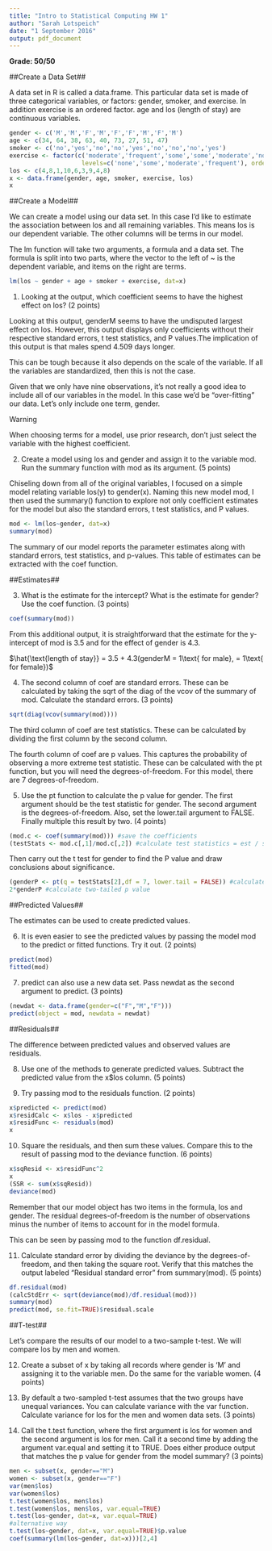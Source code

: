 ```yaml
---
title: "Intro to Statistical Computing HW 1"
author: "Sarah Lotspeich"
date: "1 September 2016"
output: pdf_document
---
```


**Grade: 50/50**

##Create a Data Set##

A data set in R is called a data.frame. This particular data set is made of three categorical variables, or factors: gender, smoker, and exercise. In addition exercise is an ordered factor. age and los (length of stay) are continuous variables.

```r
gender <- c('M','M','F','M','F','F','M','F','M')
age <- c(34, 64, 38, 63, 40, 73, 27, 51, 47)
smoker <- c('no','yes','no','no','yes','no','no','no','yes')
exercise <- factor(c('moderate','frequent','some','some','moderate','none','none','moderate','moderate'),
                    levels=c('none','some','moderate','frequent'), ordered=TRUE)
los <- c(4,8,1,10,6,3,9,4,8)
x <- data.frame(gender, age, smoker, exercise, los)
x
```

##Create a Model##

We can create a model using our data set. In this case I’d like to estimate the association between los and all remaining variables. This means los is our dependent variable. The other columns will be terms in our model.

The lm function will take two arguments, a formula and a data set. The formula is split into two parts, where the vector to the left of ~ is the dependent variable, and items on the right are terms.

```r
lm(los ~ gender + age + smoker + exercise, dat=x)
```

1. Looking at the output, which coefficient seems to have the highest effect on los? (2 points)

Looking at this output, genderM seems to have the undisputed largest effect on los. However, this output displays only coefficients without their respective standard errors, t test statistics, and P values.The implication of this output is that males spend 4.509 days longer. 

This can be tough because it also depends on the scale of the variable. If all the variables are standardized, then this is not the case.

Given that we only have nine observations, it's not really a good idea to include all of our variables in the model. In this case we'd be "over-fitting" our data. Let's only include one term, gender.

Warning

When choosing terms for a model, use prior research, don't just select the variable with the highest coefficient.

2. Create a model using los and gender and assign it to the variable mod. Run the summary function with mod as its argument. (5 points)

Chiseling down from all of the original variables, I focused on a simple model relating variable los(y) to gender(x). Naming this new model mod, I then used the summary() function to explore not only coefficient estimates for the model but also the standard errors, t test statistics, and P values.

```r
mod <- lm(los~gender, dat=x)
summary(mod)
```

The summary of our model reports the parameter estimates along with standard errors, test statistics, and p-values. This table of estimates can be extracted with the coef function.

##Estimates##

3. What is the estimate for the intercept? What is the estimate for gender? Use the coef function. (3 points)

```r
coef(summary(mod))
```

From this additional output, it is straightforward that the estimate for the y-intercept of mod is 3.5 and for the effect of gender is 4.3.

$\hat{\text{length of stay}} = 3.5 + 4.3(genderM = 1\text{ for male}, = 1\text{ for female})$

4. The second column of coef are standard errors. These can be calculated by taking the sqrt of the diag of the vcov of the summary of mod. Calculate the standard errors. (3 points) 

```r
sqrt(diag(vcov(summary(mod))))
```

The third column of coef are test statistics. These can be calculated by dividing the first column by the second column.

The fourth column of coef are p values. This captures the probability of observing a more extreme test statistic. These can be calculated with the pt function, but you will need the degrees-of-freedom. For this model, there are 7 degrees-of-freedom.

5. Use the pt function to calculate the p value for gender. The first argument should be the test statistic for gender. The second argument is the degrees-of-freedom. Also, set the lower.tail argument to FALSE. Finally multiple this result by two. (4 points)

```r
(mod.c <- coef(summary(mod))) #save the coefficients
(testStats <- mod.c[,1]/mod.c[,2]) #calculate test statistics = est / std error
```

Then carry out the t test for gender to find the P value and draw conclusions about significance.

```r
(genderP <- pt(q = testStats[2],df = 7, lower.tail = FALSE)) #calculated p value
2*genderP #calculate two-tailed p value
```

##Predicted Values##

The estimates can be used to create predicted values.

6. It is even easier to see the predicted values by passing the model mod to the predict or fitted functions. Try it out. (2 points)

```r
predict(mod)
fitted(mod)
```

7. predict can also use a new data set. Pass newdat as the second argument to predict. (3 points)

```r
(newdat <- data.frame(gender=c("F","M","F")))
predict(object = mod, newdata = newdat)
```

##Residuals##

The difference between predicted values and observed values are residuals.

8. Use one of the methods to generate predicted values. Subtract the predicted value from the x$los column. (5 points)

9. Try passing mod to the residuals function. (2 points)

```r
x$predicted <- predict(mod)
x$residCalc <- x$los - x$predicted
x$residFunc <- residuals(mod)
x
```

10. Square the residuals, and then sum these values. Compare this to the result of passing mod to the deviance function. (6 points)

```r
x$sqResid <- x$residFunc^2
x
(SSR <- sum(x$sqResid))
deviance(mod)
```

Remember that our model object has two items in the formula, los and gender. The residual degrees-of-freedom is the number of observations minus the number of items to account for in the model formula.

This can be seen by passing mod to the function df.residual.

11. Calculate standard error by dividing the deviance by the degrees-of-freedom, and then taking the square root. Verify that this matches the output labeled "Residual standard error" from summary(mod). (5 points)

```r
df.residual(mod)
(calcStdErr <- sqrt(deviance(mod)/df.residual(mod)))
summary(mod)
predict(mod, se.fit=TRUE)$residual.scale
```
 
##T-test##

Let's compare the results of our model to a two-sample t-test. We will compare los by men and women.

12. Create a subset of x by taking all records where gender is 'M' and assigning it to the variable men. Do the same for the variable women. (4 points) 

13. By default a two-sampled t-test assumes that the two groups have unequal variances. You can calculate variance with the var function. Calculate variance for los for the men and women data sets. (3 points)

14. Call the t.test function, where the first argument is los for women and the second argument is los for men. Call it a second time by adding the argument var.equal and setting it to TRUE. Does either produce output that matches the p value for gender from the model summary? (3 points)
 
```r
men <- subset(x, gender=="M")
women <- subset(x, gender=="F")
var(men$los)
var(women$los)
t.test(women$los, men$los)
t.test(women$los, men$los, var.equal=TRUE)
t.test(los~gender, dat=x, var.equal=TRUE)
#alternative way
t.test(los~gender, dat=x, var.equal=TRUE)$p.value
coef(summary(lm(los~gender, dat=x)))[2,4]
```
